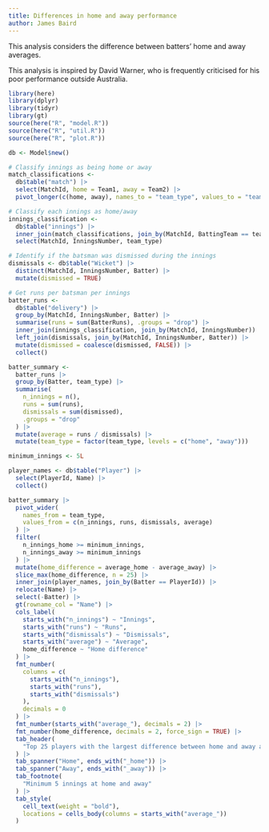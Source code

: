```yaml
---
title: Differences in home and away performance
author: James Baird
---
```


This analysis considers the difference between batters'
home and away averages.

This analysis is inspired by David Warner, who is frequently
criticised for his poor performance outside Australia.

```r
library(here)
library(dplyr)
library(tidyr)
library(gt)
source(here("R", "model.R"))
source(here("R", "util.R"))
source(here("R", "plot.R"))

db <- Model$new()
```

```r
# Classify innings as being home or away
match_classifications <-
  db$table("match") |>
  select(MatchId, home = Team1, away = Team2) |>
  pivot_longer(c(home, away), names_to = "team_type", values_to = "team")

# Classify each innings as home/away
innings_classification <-
  db$table("innings") |>
  inner_join(match_classifications, join_by(MatchId, BattingTeam == team)) |>
  select(MatchId, InningsNumber, team_type)

# Identify if the batsman was dismissed during the innings
dismissals <- db$table("Wicket") |>
  distinct(MatchId, InningsNumber, Batter) |>
  mutate(dismissed = TRUE)

# Get runs per batsman per innings
batter_runs <-
  db$table("delivery") |>
  group_by(MatchId, InningsNumber, Batter) |>
  summarise(runs = sum(BatterRuns), .groups = "drop") |>
  inner_join(innings_classification, join_by(MatchId, InningsNumber)) |>
  left_join(dismissals, join_by(MatchId, InningsNumber, Batter)) |>
  mutate(dismissed = coalesce(dismissed, FALSE)) |>
  collect()
```

```r
batter_summary <-
  batter_runs |>
  group_by(Batter, team_type) |>
  summarise(
    n_innings = n(),
    runs = sum(runs),
    dismissals = sum(dismissed),
    .groups = "drop"
  ) |>
  mutate(average = runs / dismissals) |>
  mutate(team_type = factor(team_type, levels = c("home", "away")))

minimum_innings <- 5L

player_names <- db$table("Player") |>
  select(PlayerId, Name) |>
  collect()

batter_summary |>
  pivot_wider(
    names_from = team_type,
    values_from = c(n_innings, runs, dismissals, average)
  ) |>
  filter(
    n_innings_home >= minimum_innings,
    n_innings_away >= minimum_innings
  ) |>
  mutate(home_difference = average_home - average_away) |>
  slice_max(home_difference, n = 25) |>
  inner_join(player_names, join_by(Batter == PlayerId)) |>
  relocate(Name) |>
  select(-Batter) |>
  gt(rowname_col = "Name") |>
  cols_label(
    starts_with("n_innings") ~ "Innings",
    starts_with("runs") ~ "Runs",
    starts_with("dismissals") ~ "Dismissals",
    starts_with("average") ~ "Average",
    home_difference ~ "Home difference"
  ) |>
  fmt_number(
    columns = c(
      starts_with("n_innings"),
      starts_with("runs"),
      starts_with("dismissals")
    ),
    decimals = 0
  ) |>
  fmt_number(starts_with("average_"), decimals = 2) |>
  fmt_number(home_difference, decimals = 2, force_sign = TRUE) |>
  tab_header(
    "Top 25 players with the largest difference between home and away average"
  ) |>
  tab_spanner("Home", ends_with("_home")) |>
  tab_spanner("Away", ends_with("_away")) |>
  tab_footnote(
    "Minimum 5 innings at home and away"
  ) |>
  tab_style(
    cell_text(weight = "bold"),
    locations = cells_body(columns = starts_with("average_"))
  )
```
